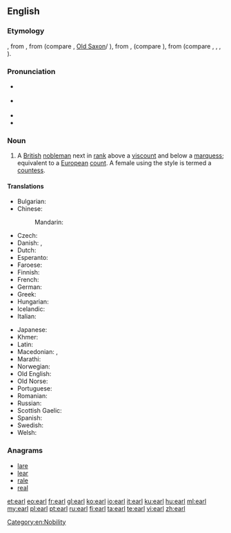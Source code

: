 {{also|Earl}}
==English==
{{wikipedia}}

===Etymology===
{{etyl|enm|en}} {{term|erl|lang=enm}}, from {{etyl|ang|en}} {{term|eorl|lang=ang}}, from {{term/t|gem-pro|*erlaz}} (compare {{etyl|non|-}} {{term|jarl|lang=non}}, [[Old Saxon]]/{{etyl|goh|-}} {{term|erl|lang=goh}}), from {{term/t|gem-pro|*erōną}}, {{term/t|gem-pro|*arōną}} (compare {{etyl|non|-}} {{term|jara||fight, battle|lang=non}}), from {{etyl|ine-pro|en}} {{term/t|ine-pro|*h₁er-}} (compare {{etyl|la|-}} {{term|orior||to rise, get up|lang=la}}, {{etyl|grc|-}} {{term|||to urge, incite|tr=órnēmi|lang=grc}}, {{etyl|ae|-}} {{term|||to move|tr=ərənaoiti|lang=ae}}, {{etyl|sa|-}} {{term|||to arise, reach, move, attack|tr=ṛṇóti|lang=sa}}).

===Pronunciation===
* {{a|UK}} {{IPA|/ɜːl/}}
* {{a|US}} {{IPA|/ɝl/}}
* {{rhymes|ɜː(r)l}}
* {{homophones|lang=en|URL}}

===Noun===
{{en-noun}}

# A [[British]] [[nobleman]] next in [[rank]] above a [[viscount]] and below a [[marquess]]; equivalent to a [[European]] [[count]]. A female using the style is termed a [[countess]].

====Translations====
{{trans-top|a British nobleman}}
* Bulgarian: {{t|bg|граф|m|tr=graf}}
* Chinese:
*: Mandarin: {{t+|cmn|伯爵|tr=bójué|sc=Hani}}
* Czech: {{t|cs|hrabě|m}}
* Danish: {{t|da|greve|m}}, {{t|da|jarl|c}}
* Dutch: {{t+|nl|graaf|m}}
* Esperanto: {{t+|eo|grafo}}
* Faroese: {{t|fo|jarl|m}}
* Finnish: {{t+|fi|jaarli}}
* French: {{t+|fr|comte}}
* German: {{t+|de|Graf}}
* Greek: {{t+|el|κόμης|m|tr=kómis}}
* Hungarian: {{t+|hu|gróf}}
* Icelandic: {{t+|is|jarl|m}}
* Italian: {{t+|it|conte|m}}
{{trans-mid}}
* Japanese: {{t+|ja|伯爵|tr=はくしゃく, hakushaku|sc=Jpan}}
* Khmer: {{t+|km|ព្រះ|sc=Khmr|tr=preah}}
* Latin: {{t|la|comes|m}}
* Macedonian: {{t|mk|ерл|m|tr=erl}}, {{t|mk|гроф|m|tr=grof}}
* Marathi: {{t|mr|अर्ल|m|tr=arla|sc=Deva}}
* Norwegian: {{t|no|jarl|m}}
* Old English: {{t|ang|eorl|m}}
* Old Norse: {{t|non|jarl|m}}
* Portuguese: {{t+|pt|conde|m}}
* Romanian: {{t+|ro|conte|m}}
* Russian: {{t+|ru|граф|m|tr=graf}}
* Scottish Gaelic: {{t|gd|iarla|m}}
* Spanish: {{t+|es|conde|m}}
* Swedish: {{t+|sv|jarl|c}}
* Welsh: {{t|cy|iarll|m}}
{{trans-bottom}}

===Anagrams===
* [[lare#English|lare]]
* [[lear#English|lear]]
* [[rale#English|rale]]
* [[real#English|real]]

[[Category:en:Nobility]]

[[et:earl]]
[[eo:earl]]
[[fr:earl]]
[[gl:earl]]
[[ko:earl]]
[[io:earl]]
[[it:earl]]
[[ku:earl]]
[[hu:earl]]
[[ml:earl]]
[[my:earl]]
[[pl:earl]]
[[pt:earl]]
[[ru:earl]]
[[fi:earl]]
[[ta:earl]]
[[te:earl]]
[[vi:earl]]
[[zh:earl]]